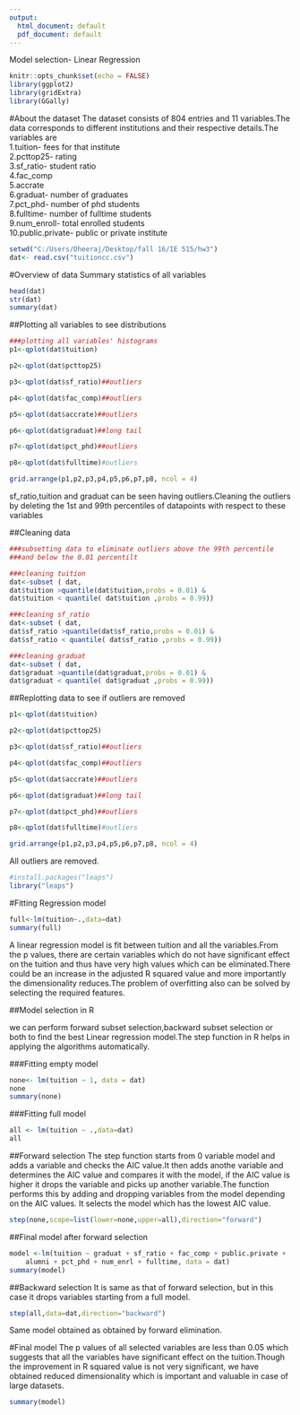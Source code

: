 ---
output:
  html_document: default
  pdf_document: default
---
Model selection- Linear Regression

```{r setup, include=FALSE}
knitr::opts_chunk$set(echo = FALSE)
library(ggplot2)
library(gridExtra)
library(GGally)

```

#About the dataset
The dataset consists of 804 entries and 11 variables.The data corresponds to different institutions and their respective details.The variables are <br/>
1.tuition- fees for that institute <br/>
2.pcttop25- rating <br/>
3.sf_ratio- student ratio <br/>
4.fac_comp <br/>
5.accrate <br/>
6.graduat- number of graduates <br/>
7.pct_phd- number of phd students <br/>
8.fulltime- number of fulltime students <br/>
9.num_enroll- total enrolled students <br/>
10.public.private- public or private institute <br/>

```{r}
setwd("C:/Users/Dheeraj/Desktop/fall 16/IE 515/hw3")
dat<- read.csv("tuitioncc.csv")
```

#Overview of data
Summary statistics of all variables


```{r}
head(dat)
str(dat)
summary(dat)
```

##Plotting all variables to see distributions

```{r}
###plotting all variables' histograms
p1<-qplot(dat$tuition)

p2<-qplot(dat$pcttop25)

p3<-qplot(dat$sf_ratio)##outliers

p4<-qplot(dat$fac_comp)##outliers

p5<-qplot(dat$accrate)##outliers

p6<-qplot(dat$graduat)##long tail

p7<-qplot(dat$pct_phd)##outliers

p8<-qplot(dat$fulltime)#outliers

grid.arrange(p1,p2,p3,p4,p5,p6,p7,p8, ncol = 4)
```

sf_ratio,tuition and graduat can be seen having outliers.Cleaning the outliers by
deleting the 1st and 99th percentiles of datapoints with respect to these variables <br/>

##Cleaning data

```{r}
###subsetting data to eliminate outliers above the 99th percentile
###and below the 0.01 percentilt

###cleaning tuition
dat<-subset ( dat, 
dat$tuition >quantile(dat$tuition,probs = 0.01) & 
dat$tuition < quantile( dat$tuition ,probs = 0.99))

###cleaning sf_ratio
dat<-subset ( dat, 
dat$sf_ratio >quantile(dat$sf_ratio,probs = 0.01) & 
dat$sf_ratio < quantile( dat$sf_ratio ,probs = 0.99))

###cleaning graduat
dat<-subset ( dat, 
dat$graduat >quantile(dat$graduat,probs = 0.01) & 
dat$graduat < quantile( dat$graduat ,probs = 0.99))
```

##Replotting data to see if outliers are removed

```{r}
p1<-qplot(dat$tuition)

p2<-qplot(dat$pcttop25)

p3<-qplot(dat$sf_ratio)##outliers

p4<-qplot(dat$fac_comp)##outliers

p5<-qplot(dat$accrate)##outliers

p6<-qplot(dat$graduat)##long tail

p7<-qplot(dat$pct_phd)##outliers

p8<-qplot(dat$fulltime)#outliers

grid.arrange(p1,p2,p3,p4,p5,p6,p7,p8, ncol = 4)
```

All outliers are removed.

```{r}
#install.packages("leaps")
library("leaps")
```

#Fitting Regression model

```{r}
full<-lm(tuition~.,data=dat)
summary(full)
```

A linear regression model is fit between tuition and all the variables.From the p values, there are certain variables which do not have significant effect on the tuition and thus have very high values which can be eliminated.There could be an increase in the adjusted R squared value and more importantly the dimensionality reduces.The problem of overfitting also can be solved by selecting the required features. <br/>

##Model selection in R

we can perform forward subset selection,backward subset selection or both to find the best Linear regression model.The step function in R helps in applying the algorithms automatically.<br/>

###Fitting empty model

```{r}
none<- lm(tuition ~ 1, data = dat)
none
summary(none)
```

###Fitting full model

```{r}
all <- lm(tuition ~ .,data=dat)
all
```

##Forward selection
The step function starts from 0 variable model and adds a variable and checks the AIC value.It then adds anothe variable and determines the AIC value and compares it with the model, if the AIC value is higher it drops the variable and picks up another variable.The function performs this by adding and dropping variables from the model depending on the AIC values.
It selects the model which has the lowest AIC value.
```{r}
step(none,scope=list(lower=none,upper=all),direction="forward")
```

##Final model after forward selection
```{r}
model <-lm(tuition ~ graduat + sf_ratio + fac_comp + public.private + 
    alumni + pct_phd + num_enrl + fulltime, data = dat)
summary(model)
```

##Backward  selection
It is same as that of forward selection, but in this case it drops variables starting from a full model.
```{r}
step(all,data=dat,direction="backward")

```
Same model obtained as obtained by forward elimination.

#Final model 
The p values of all selected variables are less than 0.05 which suggests that all the variables have significant effect on the tuition.Though the improvement in R squared value is not very significant, we have obtained reduced dimensionality which is important and valuable in case of large datasets.
```{r}
summary(model)
```
